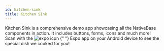 ```yaml
---
id: kitchen-sink
title: Kitchen Sink
---
```



<Box>
  <Box m="0">
    <Box p="0" mb="12">
      <Box
        _text={{ fontSize: "md" }}
        _dark={{ _text: { color: "coolGray.400" } }}
        _light={{ _text: { color: "coolGray.700" } }}
      >
        Kitchen Sink is a comprehensive demo app showcasing all the NativeBase
        components in action. It includes buttons, forms, icons and much more!
      </Box>
      <Stack
        space="10"
        px="0"
        py="1"
        rounded="lg"
        direction={{ base: "column", md: "row" }}
      >
        <Box w={{ base: "100%", md: "75%" }}>
          <Text
            fontSize="md"
            _dark={{ color: "coolGray.400" }}
            _light={{ color: "coolGray.700" }}
          >
            <Text>Scan with the </Text>
            <Image
              alt="expo icon"
              mb="-1"
              size="5"
              source={{ uri: "/img/expo-icon.svg" }}
            />
            <Text>
              {" "}
              Expo app on your Android device to see the special dish we cooked for
              you!
            </Text>
          </Text>
          <KitchenSinkGithubButton />
        </Box>
        <Box flex="1" justify="center">
          <Box>
            <Image
              source={{ uri: "/img/kitchensink-qr.png" }}
              width={130}
              height={130}
            />
          </Box>
        </Box>
      </Stack>
    </Box>
    <Box mt="10" mb="12">
      <Center>
        <KitchenSinkIframe />
      </Center>
    </Box>
  </Box>
</Box>
